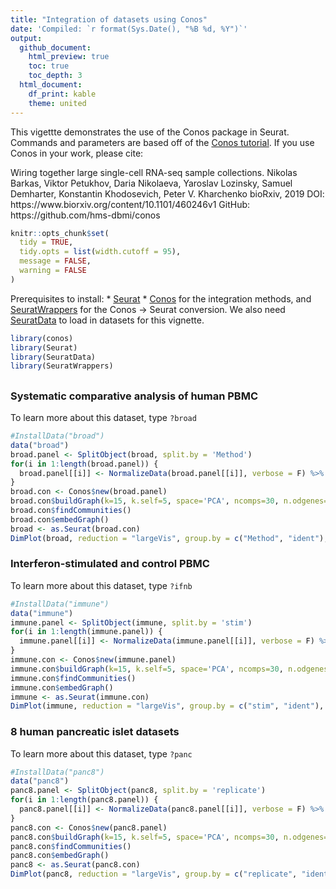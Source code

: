 ```yaml
---
title: "Integration of datasets using Conos"
date: 'Compiled: `r format(Sys.Date(), "%B %d, %Y")`'
output: 
  github_document:
    html_preview: true
    toc: true
    toc_depth: 3
  html_document:
    df_print: kable
    theme: united
---
```


This vigettte demonstrates the use of the Conos package in Seurat. Commands and parameters are based off of the [Conos tutorial](https://github.com/hms-dbmi/conos/blob/master/vignettes/walkthrough.md). If you use Conos in your work, please cite:

Wiring together large single-cell RNA-seq sample collections.
Nikolas Barkas, Viktor Petukhov, Daria Nikolaeva, Yaroslav Lozinsky, Samuel Demharter, Konstantin Khodosevich, Peter V. Kharchenko
bioRxiv, 2019
DOI: https://www.biorxiv.org/content/10.1101/460246v1
GitHub: https://github.com/hms-dbmi/conos


```r
knitr::opts_chunk$set(
  tidy = TRUE,
  tidy.opts = list(width.cutoff = 95),
  message = FALSE,
  warning = FALSE
)
```

Prerequisites to install: 
* [Seurat](https://satijalab.org/seurat/install) 
* [Conos](https://github.com/hms-dbmi/conos) for the integration methods, and [SeuratWrappers](https://github.com/satijalab/seurat.wrappers) for the Conos &rarr; Seurat conversion. We also need [SeuratData](https://github.com/satijalab/seurat-data) to load in datasets for this vignette.

```r
library(conos)
library(Seurat)
library(SeuratData)
library(SeuratWrappers)
```

## {.tabset .tabset-pills}

### Systematic comparative analysis of human PBMC

To learn more about this dataset, type `?broad` 

```r
#InstallData("broad")
data("broad")
broad.panel <- SplitObject(broad, split.by = 'Method')
for(i in 1:length(broad.panel)) {
  broad.panel[[i]] <- NormalizeData(broad.panel[[i]], verbose = F) %>% FindVariableFeatures(verbose=F) %>% ScaleData(verbose=F) %>% RunPCA(verbose=F)
}
broad.con <- Conos$new(broad.panel)
broad.con$buildGraph(k=15, k.self=5, space='PCA', ncomps=30, n.odgenes=2000, matching.method='mNN', metric='angular', score.component.variance=TRUE, verbose=TRUE)
broad.con$findCommunities()
broad.con$embedGraph()
broad <- as.Seurat(broad.con)
DimPlot(broad, reduction = "largeVis", group.by = c("Method", "ident"), label = TRUE, legend = "none")
```

### Interferon-stimulated and control PBMC

To learn more about this dataset, type `?ifnb` 

```r
#InstallData("immune")
data("immune")
immune.panel <- SplitObject(immune, split.by = 'stim')
for(i in 1:length(immune.panel)) {
  immune.panel[[i]] <- NormalizeData(immune.panel[[i]], verbose = F) %>% FindVariableFeatures(verbose=F) %>% ScaleData(verbose=F) %>% RunPCA(verbose=F)
}
immune.con <- Conos$new(immune.panel)
immune.con$buildGraph(k=15, k.self=5, space='PCA', ncomps=30, n.odgenes=2000, matching.method='mNN', metric='angular', score.component.variance=TRUE, verbose=TRUE)
immune.con$findCommunities()
immune.con$embedGraph()
immune <- as.Seurat(immune.con)
DimPlot(immune, reduction = "largeVis", group.by = c("stim", "ident"), label = TRUE, legend = "none")
```

### 8 human pancreatic islet datasets

To learn more about this dataset, type `?panc` 

```r
#InstallData("panc8")
data("panc8")
panc8.panel <- SplitObject(panc8, split.by = 'replicate')
for(i in 1:length(panc8.panel)) {
  panc8.panel[[i]] <- NormalizeData(panc8.panel[[i]], verbose = F) %>% FindVariableFeatures(verbose=F) %>% ScaleData(verbose=F) %>% RunPCA(verbose=F)
}
panc8.con <- Conos$new(panc8.panel)
panc8.con$buildGraph(k=15, k.self=5, space='PCA', ncomps=30, n.odgenes=2000, matching.method='mNN', metric='angular', score.component.variance=TRUE, verbose=TRUE)
panc8.con$findCommunities()
panc8.con$embedGraph()
panc8 <- as.Seurat(panc8.con)
DimPlot(panc8, reduction = "largeVis", group.by = c("replicate", "ident"), label = TRUE, legend = "none")
```
